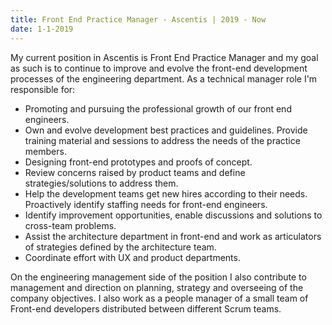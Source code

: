 ```yaml
---
title: Front End Practice Manager - Ascentis | 2019 - Now
date: 1-1-2019
---
```


My current position in Ascentis is Front End Practice Manager and my goal as such is to continue to improve and evolve the front-end development processes of the engineering department.
As a technical manager role I'm responsible for: 
- Promoting and pursuing the professional growth of our front end engineers.
- Own and evolve development best practices and guidelines. Provide training material and sessions to address the needs of the practice members.
- Designing front-end prototypes and proofs of concept.
- Review concerns raised by product teams and define strategies/solutions to address them.
- Help the development teams get new hires according to their needs. Proactively identify staffing needs for front-end engineers.
- Identify improvement opportunities, enable discussions and solutions to cross-team problems.
- Assist the architecture department in front-end and work as articulators of strategies defined by the architecture team.
- Coordinate effort with UX and product departments.

On the engineering management side of the position I also contribute to management and direction on planning, strategy and overseeing of the company objectives.
I also work as a people manager of a small team of Front-end developers distributed between different Scrum teams.

